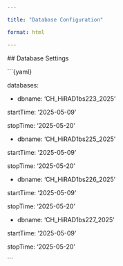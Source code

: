 ```yaml
---

title: "Database Configuration"

format: html

---
```


\## Database Settings

\`\`\`{yaml}

databases:

 - dbname: 'CH_HiRAD1bs223_2025'

startTime: '2025-05-09'

stopTime: '2025-05-20'

 - dbname: 'CH_HiRAD1bs225_2025'

startTime: '2025-05-09'

stopTime: '2025-05-20'

 - dbname: 'CH_HiRAD1bs226_2025'

startTime: '2025-05-09'

stopTime: '2025-05-20'

 - dbname: 'CH_HiRAD1bs227_2025'

startTime: '2025-05-09'

stopTime: '2025-05-20'

\`\`\`

